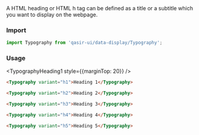 
<Title>Heading</Title>
<Subtitle>A HTML heading or HTML h tag can be defined as a title or a subtitle which you want to display on the webpage.</Subtitle>

### Import

```js
import Typography from 'qasir-ui/data-display/Typography';
```

### Usage

<TypographyHeading1 style={{marginTop: 20}} />

```html
<Typography variant="h1">Heading 1</Typography>
```

<TypographyHeading2 />

```html
<Typography variant="h2">Heading 2</Typography>
```

<TypographyHeading3 />

```html
<Typography variant="h3">Heading 3</Typography>
```

<TypographyHeading4 />

```html
<Typography variant="h4">Heading 4</Typography>
```

<TypographyHeading5 />

```html
<Typography variant="h5">Heading 5</Typography>
```
